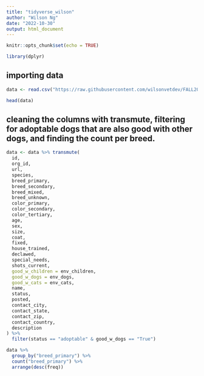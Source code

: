 ```yaml
---
title: "tidyverse_wilson"
author: "Wilson Ng"
date: "2022-10-30"
output: html_document
---
```


```r
knitr::opts_chunk$set(echo = TRUE)

library(dplyr)
```

## importing data

```r
data <- read.csv("https://raw.githubusercontent.com/wilsonvetdev/FALL2022TIDYVERSE/main/archive/allDogDescriptions.csv")

head(data)
```

## cleaning the columns with transmute, filtering for adoptable dogs that are also good with other dogs, and finding the count per breed.

```r
data <- data %>% transmute(
  id,
  org_id,
  url,
  species,
  breed_primary,
  breed_secondary,
  breed_mixed,
  breed_unknown,
  color_primary,
  color_secondary,
  color_tertiary,
  age,
  sex,
  size,
  coat,
  fixed,
  house_trained,
  declawed,
  special_needs,
  shots_current,
  good_w_children = env_children,
  good_w_dogs = env_dogs,
  good_w_cats = env_cats,
  name,
  status, 
  posted,
  contact_city,
  contact_state,
  contact_zip,
  contact_country,
  description
) %>% 
  filter(status == "adoptable" & good_w_dogs == "True")

data %>% 
  group_by("breed_primary") %>%
  count("breed_primary") %>%
  arrange(desc(freq))
```

